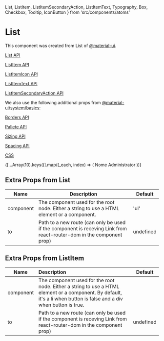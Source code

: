   List,
  ListItem,
  ListItemSecondaryAction,
  ListItemText,
  Typography,
  Box,
  Checkbox,
  Tooltip,
  IconButton
} from 'src/components/atoms'

<Meta title="Components/Atoms/List" component={List} />

# List

This component was created from List of [@material-ui](https://material-ui.com).

[List API](https://material-ui.com/api/list)

[ListItem API](https://material-ui.com/api/list-item)

[ListItemIcon API](https://material-ui.com/api/list-item-icon)

[ListItemText API](https://material-ui.com/api/list-item-text)

[ListItemSecondaryAction API](https://material-ui.com/api/list-item-secondary-action)

We also use the following additional props from [@material-ui/system/basics](https://material-ui.com/system/basics):

[Borders API](https://material-ui.com/system/borders)

[Pallete API](https://material-ui.com/system/pallete)

[Sizing API](https://material-ui.com/system/sizing)

[Spacing API](https://material-ui.com/system/spacing)

[CSS](https://material-ui.com/system/basics/#css-property)

<Preview>
  <Story name="list">
    <List
      width={1}
      height={200}
      border={1}
      color="grey.400"
      borderRadius={4}
      css={{ overflow: 'auto' }}
    >
      {[...Array(10).keys()].map((_each, index) => (
        <ListItem button key={index}>
          <ListItemText color="text.primary">Nome</ListItemText>
          <ListItemSecondaryAction>
            <Box display="flex" alignItems="center">
              <Box display="flex" alignItems="center">
                <Checkbox id={`checkbox-${index}`} />
                <Typography
                  color="text.primary"
                  component="label"
                  htmlFor={`checkbox-${index}`}
                  css={{ cursor: 'pointer' }}
                >
                  Administrator
                </Typography>
              </Box>
              <Tooltip title="Delete">
                <IconButton aria-label="delete">
                  <Delete />
                </IconButton>
              </Tooltip>
            </Box>
          </ListItemSecondaryAction>
        </ListItem>
      ))}
    </List>
  </Story>
</Preview>

## Extra Props from List

| Name      | Description                                                                                                          | Default   |
| --------- | -------------------------------------------------------------------------------------------------------------------- | --------- |
| component | The component used for the root node. Either a string to use a HTML element or a component.                          | 'ul'      |
| to        | Path to a new route (can only be used if the component is receving Link from react-router-dom in the component prop) | undefined |

## Extra Props from ListItem

| Name      | Description                                                                                                                                                           | Default   |
| --------- | :-------------------------------------------------------------------------------------------------------------------------------------------------------------------- | --------- |
| component | The component used for the root node. Either a string to use a HTML element or a component. By default, it's a li when button is false and a div when button is true. |           |
| to        | Path to a new route (can only be used if the component is receving Link from react-router-dom in the component prop)                                                  | undefined |
